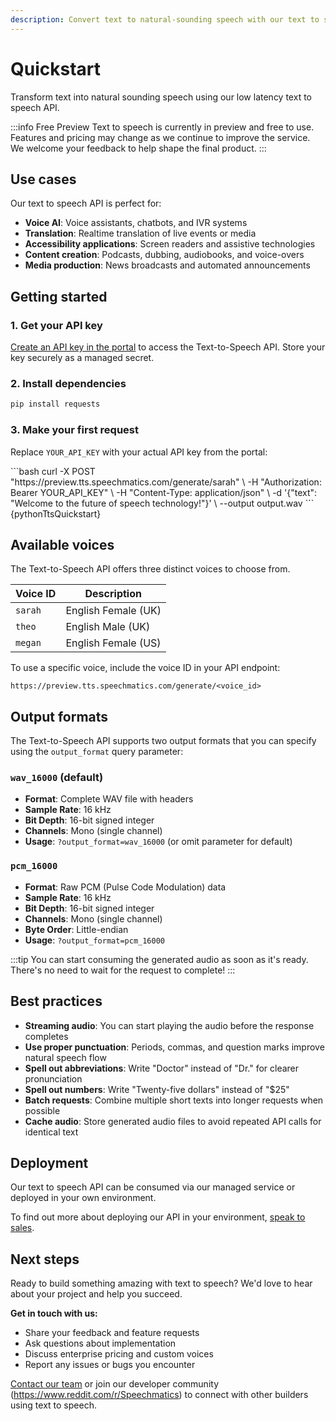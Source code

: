 ```yaml
---
description: Convert text to natural-sounding speech with our text to speech API.
---
```




# Quickstart

Transform text into natural sounding speech using our low latency text to speech API.

:::info Free Preview
Text to speech is currently in preview and free to use. Features and pricing may change as we continue to improve the service. We welcome your feedback to help shape the final product.
:::

## Use cases

Our text to speech API is perfect for:

- **Voice AI**: Voice assistants, chatbots, and IVR systems
- **Translation**: Realtime translation of live events or media
- **Accessibility applications**: Screen readers and assistive technologies
- **Content creation**: Podcasts, dubbing, audiobooks, and voice-overs
- **Media production**: News broadcasts and automated announcements

## Getting started

### 1. Get your API key

[Create an API key in the portal](https://portal.speechmatics.com/settings/api-keys) to access the Text-to-Speech API. Store your key securely as a managed secret.

### 2. Install dependencies

```bash
pip install requests
```

### 3. Make your first request

Replace `YOUR_API_KEY` with your actual API key from the portal:

<Tabs>
  <TabItem value="curl" label="cURL">
  ```bash
  curl -X POST "https://preview.tts.speechmatics.com/generate/sarah" \
    -H "Authorization: Bearer YOUR_API_KEY" \
    -H "Content-Type: application/json" \
    -d '{"text": "Welcome to the future of speech technology!"}' \
    --output output.wav
  ```
  </TabItem>
  <TabItem value="python" label="Python">
  <CodeBlock language="python">
    {pythonTtsQuickstart}
  </CodeBlock>
  </TabItem>
</Tabs>

## Available voices

The Text-to-Speech API offers three distinct voices to choose from.

| Voice ID | Description |
|----------|-------------|
| `sarah` | English Female (UK) |
| `theo` | English Male (UK) |
| `megan` | English Female (US) |

To use a specific voice, include the voice ID in your API endpoint:

```
https://preview.tts.speechmatics.com/generate/<voice_id>
```

## Output formats

The Text-to-Speech API supports two output formats that you can specify using the `output_format` query parameter:

### `wav_16000` (default)
- **Format**: Complete WAV file with headers
- **Sample Rate**: 16 kHz
- **Bit Depth**: 16-bit signed integer
- **Channels**: Mono (single channel)
- **Usage**: `?output_format=wav_16000` (or omit parameter for default)

### `pcm_16000`
- **Format**: Raw PCM (Pulse Code Modulation) data
- **Sample Rate**: 16 kHz
- **Bit Depth**: 16-bit signed integer
- **Channels**: Mono (single channel)
- **Byte Order**: Little-endian
- **Usage**: `?output_format=pcm_16000`

:::tip
You can start consuming the generated audio as soon as it's ready. There's no need to wait for the request to complete!
:::

## Best practices

- **Streaming audio**: You can start playing the audio before the response completes
- **Use proper punctuation**: Periods, commas, and question marks improve natural speech flow
- **Spell out abbreviations**: Write "Doctor" instead of "Dr." for clearer pronunciation
- **Spell out numbers**: Write "Twenty-five dollars" instead of "$25"
- **Batch requests**: Combine multiple short texts into longer requests when possible
- **Cache audio**: Store generated audio files to avoid repeated API calls for identical text

## Deployment

Our text to speech API can be consumed via our managed service or deployed in your own environment.

To find out more about deploying our API in your environment, [speak to sales](https://www.speechmatics.com/speak-to-sales).

## Next steps

Ready to build something amazing with text to speech? We'd love to hear about your project and help you succeed.

**Get in touch with us:**
- Share your feedback and feature requests
- Ask questions about implementation
- Discuss enterprise pricing and custom voices
- Report any issues or bugs you encounter

[Contact our team](https://support.speechmatics.com) or join our developer community (https://www.reddit.com/r/Speechmatics) to connect with other builders using text to speech.
